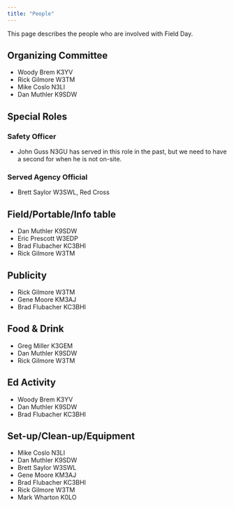 ```yaml
---
title: "People"
---
```


This page describes the people who are involved with Field Day.

## Organizing Committee

- Woody Brem K3YV
- Rick Gilmore W3TM
- Mike Coslo N3LI
- Dan Muthler K9SDW

## Special Roles

### Safety Officer

- John Guss N3GU has served in this role in the past, but we need to have a second for when he is not on-site.

### Served Agency Official

- Brett Saylor W3SWL, Red Cross

## Field/Portable/Info table {#field-comm}

- Dan Muthler K9SDW
- Eric Prescott W3EDP
- Brad Flubacher KC3BHI
- Rick Gilmore W3TM

## Publicity {#pub-comm}

- Rick Gilmore W3TM
- Gene Moore KM3AJ
- Brad Flubacher KC3BHI

## Food & Drink {#food-comm}

- Greg Miller K3GEM
- Dan Muthler K9SDW
- Rick Gilmore W3TM

## Ed Activity {#ed-comm}

- Woody Brem K3YV
- Dan Muthler K9SDW
- Brad Flubacher KC3BHI

## Set-up/Clean-up/Equipment {#set-up-comm}

- Mike Coslo N3LI
- Dan Muthler K9SDW
- Brett Saylor W3SWL
- Gene Moore KM3AJ
- Brad Flubacher KC3BHI
- Rick Gilmore W3TM
- Mark Wharton K0LO
